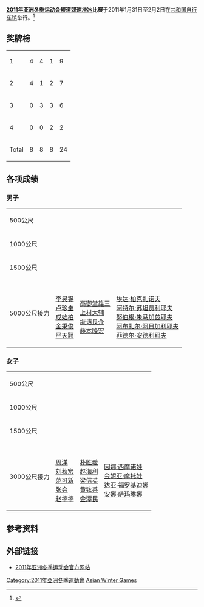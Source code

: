 '''[[2011年亚洲冬季运动会|2011年亚洲冬季运动会]][[短道競速滑冰|短道競速滑冰]]比赛'''于2011年1月31日至2月2日在[[共和国自行车馆|共和国自行车馆]]举行。<ref>{{Cite web |url=http://www.astana-almaty2011.kz/gis/menu/en/Sports/Competition_Programme.aspx |title=Schedule |accessdate=2011-04-26 |archive-date=2011-01-09 |archive-url=https://web.archive.org/web/20110109163348/http://www.astana-almaty2011.kz/gis/menu/en/Sports/Competition_Programme.aspx |dead-url=yes }}</ref>

==奖牌榜==
{| {{RankedMedalTable|nation-width=200px}}
|- 
| 1 ||align=left| {{flagIOC2team|KOR|2011年亚洲冬季运动会}} || 4 || 4 || 1 || 9
|- 
| 2 ||align=left| {{flagIOC2team|CHN|2011年亚洲冬季运动会}} || 4 || 1 || 2 || 7
|- 
| 3 ||align=left| {{flagIOC2team|JPN|2011年亚洲冬季运动会}} || 0 || 3 || 3 || 6
|- 
| 4 ||align=left| {{flagIOC2team|KAZ|2011年亚洲冬季运动会}} || 0 || 0 || 2 || 2
|- 
!colspan=2| Total || 8 || 8 || 8 || 24
|}

==各项成绩==
===男子===

{| {{MedalistTable|type=項目}}
|-
| 500公尺
|{{flagIOC2medalist|[[梁文豪|梁文豪]]|CHN|2011年亚洲冬季运动会}}
|{{flagIOC2medalist|[[藤本貴大|藤本貴大]]|JPN|2011年亚洲冬季运动会}}
|{{flagIOC2medalist|[[坂诘良介|坂诘良介]]|JPN|2011年亚洲冬季运动会}}
|-
| 1000公尺
|{{flagIOC2medalist|[[宋伟龙|宋伟龙]]|CHN|2011年亚洲冬季运动会}}
|{{flagIOC2medalist|[[上村大辅|上村大辅]]|JPN|2011年亚洲冬季运动会}}
|{{flagIOC2medalist|[[成始柏|成始柏]]|KOR|2011年亚洲冬季运动会}}
|-
| 1500公尺
|{{flagIOC2medalist|[[卢珍圭|卢珍圭]]|KOR|2011年亚洲冬季运动会}}
|{{flagIOC2medalist|[[严天颢|严天颢]]|KOR|2011年亚洲冬季运动会}}
|{{flagIOC2medalist|[[刘显伟|刘显伟]]|CHN|2011年亚洲冬季运动会}}
|-
| 5000公尺接力
|{{flagIOC2team|KOR|2011年亚洲冬季运动会}}<br />[[李昊锡|李昊锡]]<br />[[卢珍圭|卢珍圭]]<br />[[成始柏|成始柏]]<br />[[金秉俊|金秉俊]]<br />[[严天颢|严天颢]]
| valign="top"|{{flagIOC2team|JPN|2011年亚洲冬季运动会}}<br />[[高御堂雄三|高御堂雄三]]<br />[[上村大辅|上村大辅]]<br />[[坂诘良介|坂诘良介]]<br />[[藤本隆宏|藤本隆宏]]
| {{flagIOC2team|KAZ|2011年亚洲冬季运动会}}<br />[[埃达·柏克扎诺夫|埃达·柏克扎诺夫]]<br />[[阿特尔·苏坦贾利耶夫|阿特尔·苏坦贾利耶夫]]<br />[[努伯根·朱马加兹耶夫|努伯根·朱马加兹耶夫]]<br />[[阿布扎尔·阿日加利耶夫|阿布扎尔·阿日加利耶夫]]<br />[[菲德尔·安德利耶夫|菲德尔·安德利耶夫]]
|}

===女子===
{| {{MedalistTable|type=項目}}
|-
| 500公尺
|{{flagIOC2medalist|[[刘秋宏|刘秋宏]]|CHN|2011年亚洲冬季运动会}}
|{{flagIOC2medalist|[[范可新|范可新]]|CHN|2011年亚洲冬季运动会}}
|{{flagIOC2medalist|[[酒井锐|酒井锐]]|JPN|2011年亚洲冬季运动会}}
|-
| 1000公尺
|{{flagIOC2medalist|[[朴胜羲|朴胜羲]]|KOR|2011年亚洲冬季运动会}}
|{{flagIOC2medalist|[[赵海利|赵海利]]|KOR|2011年亚洲冬季运动会}}
|{{flagIOC2medalist|[[刘秋宏|刘秋宏]]|CHN|2011年亚洲冬季运动会}}
|-
| 1500公尺
|{{flagIOC2medalist|[[赵海利|赵海利]]|KOR|2011年亚洲冬季运动会}}
|{{flagIOC2medalist|[[朴胜羲|朴胜羲]]|KOR|2011年亚洲冬季运动会}}
|{{flagIOC2medalist|[[樱井美玛|樱井美玛]]|JPN|2011年亚洲冬季运动会}}
|-
| 3000公尺接力
|{{flagIOC2team|CHN|2011年亚洲冬季运动会}}<br />[[周洋|周洋]]<br />[[刘秋宏|刘秋宏]]<br />[[范可新|范可新]]<br />[[张会|张会]]<br />[[赵楠楠|赵楠楠]]
|{{flagIOC2team|KOR|2011年亚洲冬季运动会}}<br />[[朴胜羲|朴胜羲]]<br />[[赵海利|赵海利]]<br />[[梁信英|梁信英]]<br />[[黄铉善|黄铉善]]<br />[[金潭民|金潭民]]
| valign="top"|{{flagIOC2team|KAZ|2011年亚洲冬季运动会}}<br />[[因娜·西摩诺娃|因娜·西摩诺娃]]<br />[[金妮亚·摩托娃|金妮亚·摩托娃]]<br />[[达亚·福罗基迪娜|达亚·福罗基迪娜]]<br />[[安娜·萨玛琳娜|安娜·萨玛琳娜]]
|}

==参考资料==
{{reflist}}

==外部链接==
* [https://web.archive.org/web/20110129210451/http://info.astana-almaty2011.kz/en/Root.mvc 2011年亚洲冬季运动会官方网站]
{{2011年亞洲冬季運動會比賽項目}}
{{亞洲冬季運動會短道競速滑冰比賽}}
{{DEFAULTSORT:Short track speed skating at the 2011 Asian Winter Games}}
[[Category:2011年亞洲冬季運動會|Category:2011年亞洲冬季運動會]]
[[Category:2011年短道競速滑冰|Asian Winter Games]]